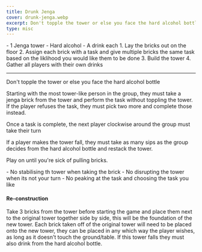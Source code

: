```yaml
---
title: Drunk Jenga
cover: drunk-jenga.webp
excerpt: Don't topple the tower or else you face the hard alcohol bottle
type: misc
---
```


<GameHero
  cover="/BeerGoggleGames/images/drunk-jenga.webp"
  alt="Drunk Jenga"
/>

<GameSection title="Equipment" icon="/BeerGoggleGames/images/liquor.webp">
-   1 Jenga tower
-   Hard alcohol
-   A drink each
</GameSection>

<GameSection title="Setup" icon="/BeerGoggleGames/images/settings.webp">
1.  Lay the bricks out on the floor
2.  Assign each brick with a task and give multiple bricks the same task based on the liklihood you would like them to be done
3.  Build the tower
4.  Gather all players with their own drinks

* * *
</GameSection>

<GameSection title="Aim of the Game" icon="/BeerGoggleGames/images/target.webp">
<p>Don't topple the tower or else you face the hard alcohol bottle</p>
</GameSection>

<GameSection title="How to Play" icon="/BeerGoggleGames/images/question.webp">
Starting with the most tower-like person in the group, they must take a jenga brick from the tower and perform the task without toppling the tower. If the player refuses the task, they must pick two more and complete those instead.

Once a task is complete, the next player clockwise around the group must take their turn

If a player makes the tower fall, they must take as many sips as the group decides from the hard alcohol bottle and restack the tower.

Play on until you're sick of pulling bricks.
</GameSection>

<GameSection title="Rules" icon="/BeerGoggleGames/images/rules.webp">
-   No stabilising th tower when taking the brick
-   No disrupting the tower when its not your turn
-   No peaking at the task and choosing the task you like
</GameSection>

<GameSection title="Special Edition" icon="/BeerGoggleGames/images/special.webp">

<h4>Re-construction</h4>

<p>Take 3 bricks from the tower before starting the game and place them next to the original tower together side by side, this will be the foundation of the new tower. Each brick taken off of the original tower will need to be placed onto the new tower, they can be placed in any which way the player wishes, as long as it doesn't touch the ground/table. If this tower falls they must also drink from the hard alcohol bottle.</p>
</GameSection>

<ShareButtons title="Drunk Jenga" />

<FeedbackCard>
</FeedbackCard>
